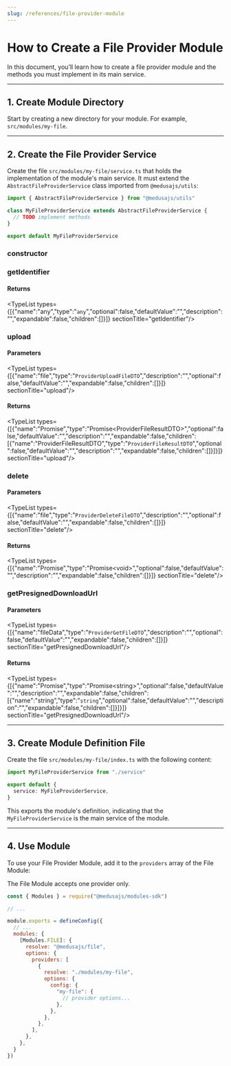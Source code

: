 ```yaml
---
slug: /references/file-provider-module
---
```



# How to Create a File Provider Module

In this document, you’ll learn how to create a file provider module and the methods you must implement in its main service.

---

## 1. Create Module Directory

Start by creating a new directory for your module. For example, `src/modules/my-file`.

---

## 2. Create the File Provider Service

Create the file `src/modules/my-file/service.ts` that holds the implementation of the module's main service. It must extend the `AbstractFileProviderService` class imported from `@medusajs/utils`:

```ts title="src/modules/my-file/service.ts"
import { AbstractFileProviderService } from "@medusajs/utils"

class MyFileProviderService extends AbstractFileProviderService {
  // TODO implement methods
}

export default MyFileProviderService
```

### constructor

### getIdentifier

#### Returns

<TypeList types={[{"name":"any","type":"`any`","optional":false,"defaultValue":"","description":"","expandable":false,"children":[]}]}  sectionTitle="getIdentifier"/>

### upload

#### Parameters

<TypeList types={[{"name":"file","type":"`ProviderUploadFileDTO`","description":"","optional":false,"defaultValue":"","expandable":false,"children":[]}]}  sectionTitle="upload"/>

#### Returns

<TypeList types={[{"name":"Promise","type":"Promise&#60;ProviderFileResultDTO&#62;","optional":false,"defaultValue":"","description":"","expandable":false,"children":[{"name":"ProviderFileResultDTO","type":"`ProviderFileResultDTO`","optional":false,"defaultValue":"","description":"","expandable":false,"children":[]}]}]}  sectionTitle="upload"/>

### delete

#### Parameters

<TypeList types={[{"name":"file","type":"`ProviderDeleteFileDTO`","description":"","optional":false,"defaultValue":"","expandable":false,"children":[]}]}  sectionTitle="delete"/>

#### Returns

<TypeList types={[{"name":"Promise","type":"Promise&#60;void&#62;","optional":false,"defaultValue":"","description":"","expandable":false,"children":[]}]}  sectionTitle="delete"/>

### getPresignedDownloadUrl

#### Parameters

<TypeList types={[{"name":"fileData","type":"`ProviderGetFileDTO`","description":"","optional":false,"defaultValue":"","expandable":false,"children":[]}]}  sectionTitle="getPresignedDownloadUrl"/>

#### Returns

<TypeList types={[{"name":"Promise","type":"Promise&#60;string&#62;","optional":false,"defaultValue":"","description":"","expandable":false,"children":[{"name":"string","type":"`string`","optional":false,"defaultValue":"","description":"","expandable":false,"children":[]}]}]}  sectionTitle="getPresignedDownloadUrl"/>

---

## 3. Create Module Definition File

Create the file `src/modules/my-file/index.ts` with the following content:

```ts title="src/modules/my-file/index.ts"
import MyFileProviderService from "./service"

export default {
  service: MyFileProviderService,
}
```

This exports the module's definition, indicating that the `MyFileProviderService` is the main service of the module.

---

## 4. Use Module

To use your File Provider Module, add it to the `providers` array of the File Module:

<Note>

The File Module accepts one provider only.

</Note>

```js title="medusa-config.js"
const { Modules } = require("@medusajs/modules-sdk")

// ...

module.exports = defineConfig({
  // ...
  modules: {
    [Modules.FILE]: {
      resolve: "@medusajs/file",
      options: {
        providers: [
          {
            resolve: "./modules/my-file",
            options: {
              config: {
                "my-file": {
                  // provider options...
                },
              },
            },
          },
        ],
      },
    },
  }
})
```
